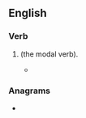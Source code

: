 {{also|Cn|CN|cN|.cn|C/N|Cn.}}
==English==

===Verb===
{{head|en|verb}}

# {{pronunciation spelling of|en|can|nodot=1}} (the modal verb).
#* {{quote-text|en|year=1960|author={{w|Harper Lee}}|title={{w|To Kill a Mockingbird}}|chapter=14|passage="They '''c'n''' go loose and rape up the countryside for all of 'em who run this county care," was one obscure observation we met....}}

===Anagrams===
* {{anagrams|en|a=cn|N.C.|NC}}
